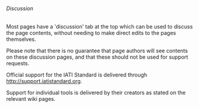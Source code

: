 ====== Discussion ======

Most pages have a 'discussion' tab at the top which can be used to discuss the page contents, without needing to make direct edits to the pages themselves. 

Please note that there is no guarantee that page authors will see contents on these discussion pages, and that these should not be used for support requests.

Official support for the IATI Standard is delivered through [[http://support.iatistandard.org]].

Support for individual tools is delivered by their creators as stated on the relevant wiki pages. 
